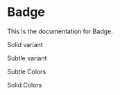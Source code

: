 <!--
title: Badge
-->


# Badge

This is the documentation for Badge.

Solid variant

<Canvas>
  <Story id="components-badge--solid" name="Solid" />
</Canvas>

Subtle variant

<Canvas>
  <Story id="components-badge--subtle" />
</Canvas>

Subtle Colors

<Canvas>
  <Story id="components-badge--subtle-colours" />
</Canvas>

Solid Colors

<Canvas>
  <Story id="components-badge--solid-colours" />
</Canvas>

